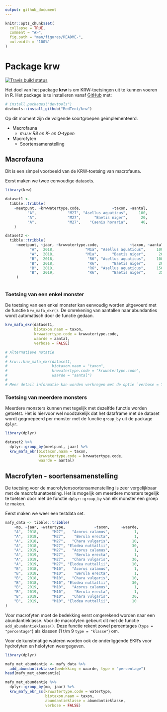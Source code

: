 ```yaml
---
output: github_document
---
```


<!-- README.md is generated from README.Rmd. Please edit that file -->

```r
knitr::opts_chunk$set(
  collapse = TRUE,
  comment = "#>",
  fig.path = "man/figures/README-",
  out.width = "100%"
)
```
# Package krw

<!-- badges: start -->
[![Travis build status](https://travis-ci.org/RedTent/krw.svg?branch=master)](https://travis-ci.org/RedTent/krw)
<!-- badges: end -->

Het doel van het package **krw** is om KRW-toetsingen uit te kunnen voeren in R. Het package is te installeren vanaf [GitHub](https://github.com/) met:

``` r
# install.packages("devtools")
devtools::install_github("RedTent/krw")
```

Op dit moment zijn de volgende soortgroepen geimplementeerd.


- Macrofauna 
    - *m.u.v R8 en K- en O-typen*
- Macrofyten
    - Soortensamenstelling




## Macrofauna

Dit is een simpel voorbeeld van de KRW-toetsing van macrofauna.

Eerst maken we twee eenvoudige datasets.

```r
library(krw)

dataset1 <- 
  tibble::tribble(
    ~meetpunt, ~krwwatertype.code,              ~taxon, ~aantal,
          "A",              "M27", "Asellus aquaticus",     100,
          "A",              "M27",      "Baetis niger",      20,
          "A",              "M27",    "Caenis horaria",      40,
    )

dataset2 <- 
  tibble::tribble(
     ~meetpunt, ~jaar, ~krwwatertype.code,              ~taxon, ~aantal,
           "A",  2018,              "M1a", "Asellus aquaticus",     100,
           "A",  2018,              "M1a",      "Baetis niger",      20,
           "B",  2018,               "R6", "Asellus aquaticus",     100,
           "B",  2018,               "R6",      "Baetis niger",      20,
           "B",  2019,               "R6", "Asellus aquaticus",     150,
           "B",  2019,               "R6",      "Baetis niger",      35
     )



```

### Toetsing van een enkel monster

De toetsing van een enkel monster kan eenvoudig worden uitgevoerd met de functie `krw_mafa_ekr()`. De omrekening van aantallen naar abundanties wordt automatisch door de functie gedaan.

```r

krw_mafa_ekr(dataset1, 
             biotaxon.naam = taxon, 
             krwwatertype.code = krwwatertype.code, 
             waarde = aantal,
             verbose = FALSE)

# Alternatieve notatie
# 
# krw:::krw_mafa_ekr(dataset1, 
#                    biotaxon.naam = "taxon", 
#                    krwwatertype.code = "krwwatertype.code", 
#                    waarde = "aantal")
# 
# Meer detail informatie kan worden verkregen met de optie `verbose = TRUE`

```

### Toetsing van meerdere monsters

Meerdere monsters kunnen met tegelijk met dezelfde functie worden getoetst. Het is hiervoor wel noodzakelijk dat het dataframe met de dataset wordt gegroepeerd per monster met de functie `group_by` uit de package `dplyr`.

```r
library(dplyr)

dataset2 %>% 
  dplyr::group_by(meetpunt, jaar) %>% 
  krw_mafa_ekr(biotaxon.naam = taxon, 
               krwwatertype.code = krwwatertype.code, 
               waarde = aantal)

```

## Macrofyten - soortensamenstelling

De toetsing voor de macrofytensoortensamenstelling is zeer vergelijkbaar met de macrofaunatoetsing. Het is mogelijk om meerdere monsters tegelijk te toetsen door met de functie `dplyr::group_by` van elk monster een groep te maken.

Eerst maken we weer een testdata set.

```r
mafy_data <- tibble::tribble(
    ~mp, ~jaar, ~watertype,             ~taxon,     ~waarde,
    "A",  2018,      "M27",   "Acorus calamus",           1,
    "A",  2018,      "M27",    "Berula erecta",           1,
    "A",  2018,      "M27",   "Chara vulgaris",          10,
    "A",  2018,      "M27", "Elodea nuttallii",          30,
    "A",  2019,      "M27",   "Acorus calamus",           1,
    "A",  2019,      "M27",    "Berula erecta",           1,
    "A",  2019,      "M27",   "Chara vulgaris",          30,
    "A",  2019,      "M27", "Elodea nuttallii",          10,
    "B",  2018,      "M10",   "Acorus calamus",           1,
    "B",  2018,      "M10",    "Berula erecta",           1,
    "B",  2018,      "M10",   "Chara vulgaris",          10,
    "B",  2018,      "M10", "Elodea nuttallii",          30,
    "B",  2019,      "M10",   "Acorus calamus",           1,
    "B",  2019,      "M10",    "Berula erecta",           1,
    "B",  2019,      "M10",   "Chara vulgaris",          30,
    "B",  2019,      "M10", "Elodea nuttallii",          10
)

```

Voor macrofyten moet de bedekking eerst omgerekend worden naar een abundantieklasse. Voor de macrofyten gebeurt dit met de functie `add_abundantieklasse()`. Deze functie rekent zowel percentages (`type = "percentage"`) als klassen (1 t/m 9 `type = "klasse"`) om.

Voor de kunstmatige wateren worden ook de onderliggende EKR's voor hydrofyten en helofyten weergegeven.

```r
library(dplyr)

mafy_met_abundantie <- mafy_data %>% 
  add_abundantieklasse(bedekking = waarde, type = "percentage")
head(mafy_met_abundantie)

mafy_met_abundantie %>% 
  dplyr::group_by(mp, jaar) %>% 
  krw_mafy_ekr_ss(krwwatertype.code = watertype, 
                  biotaxon.naam = taxon, 
                  abundantieklasse = abundantieklasse,
                  verbose = FALSE)

```

